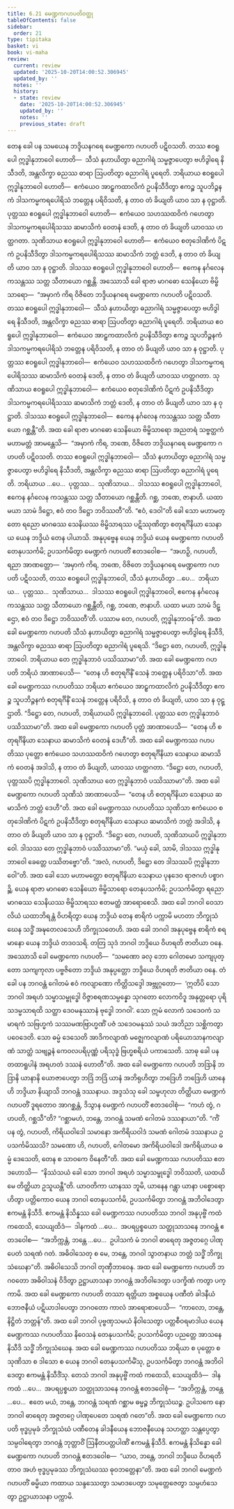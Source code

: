 ```yaml
---
title: 6.21 မေဏ္ဍကဂဟပတိဝတ္ထု
tableOfContents: false
sidebar:
  order: 21
type: tipitaka
basket: vi
book: vi-maha
review:
  current: review
  updated: '2025-10-20T14:00:52.306945'
  updated_by: ''
  notes: ''
  history:
  - state: review
    date: '2025-10-20T14:00:52.306945'
    updated_by: ''
    notes: ''
    previous_state: draft
---
```



<DynamicBreadcrumb />


<ReviewStatus review={frontmatter.review} showDetails={true} />

<HypothesisAnnotation frontmatter={frontmatter} />

<Division number="296" book="vi-maha" e="ch" v="3" p="337">

<Paragraph number="1343" book="vi-maha">
တေန ခေါ ပန သမယေန ဘဒ္ဒိယနဂရေ မေဏ္ဍကော ဂဟပတိ ပဋိဝသတိ. တဿ ဧဝရူပေါ ဣဒ္ဓါနုဘာဝေါ ဟောတိ—  သီသံ နဟာယိတွာ ဓညာဂါရံ သမ္မဇ္ဇာပေတွာ ဗဟိဒွါရေ နိသီဒတိ, အန္တလိက္ခာ ဓညဿ ဓာရာ ဩပတိတွာ ဓညာဂါရံ ပူရေတိ. ဘရိယာယ ဧဝရူပေါ ဣဒ္ဓါနုဘာဝေါ ဟောတိ—  ဧကံယေဝ အာဠှကထာလိကံ ဥပနိသီဒိတွာ ဧကဉ္စ သူပဘိဉ္ဇနကံ ဒါသကမ္မကရပေါရိသံ ဘတ္တေန ပရိဝိသတိ, န တာဝ တံ ခိယျတိ ယာဝ သာ န ဝုဋ္ဌာတိ. ပုတ္တဿ ဧဝရူပေါ ဣဒ္ဓါနုဘာဝေါ ဟောတိ—  ဧကံယေဝ သဟဿထဝိကံ ဂဟေတွာ ဒါသကမ္မကရပေါရိသဿ ဆမာသိကံ ဝေတနံ ဒေတိ, န တာဝ တံ ခိယျတိ ယာဝဿ ဟတ္ထဂတာ. သုဏိသာယ ဧဝရူပေါ ဣဒ္ဓါနုဘာဝေါ ဟောတိ—  ဧကံယေဝ စတုဒေါဏိကံ ပိဋကံ ဥပနိသီဒိတွာ ဒါသကမ္မကရပေါရိသဿ ဆမာသိကံ ဘတ္တံ ဒေတိ, န တာဝ တံ ခိယျတိ ယာဝ သာ န ဝုဋ္ဌာတိ. ဒါသဿ ဧဝရူပေါ ဣဒ္ဓါနုဘာဝေါ ဟောတိ—  ဧကေန နင်္ဂလေန ကသန္တဿ သတ္တ သီတာယော ဂစ္ဆန္တိ.
</Paragraph>

<Paragraph number="1344" book="vi-maha">
အဿောသိ ခေါ ရာဇာ မာဂဓော သေနိယော ဗိမ္ဗိသာရော—  “အမှာကံ ကိရ ဝိဇိတေ ဘဒ္ဒိယနဂရေ မေဏ္ဍကော ဂဟပတိ ပဋိဝသတိ. တဿ ဧဝရူပေါ ဣဒ္ဓါနုဘာဝေါ—  သီသံ နဟာယိတွာ ဓညာဂါရံ သမ္မဇ္ဇာပေတွာ ဗဟိဒွါရေ နိသီဒတိ, အန္တလိက္ခာ ဓညဿ ဓာရာ ဩပတိတွာ ဓညာဂါရံ ပူရေတိ. ဘရိယာယ ဧဝရူပေါ ဣဒ္ဓါနုဘာဝေါ—  ဧကံယေဝ အာဠှကထာလိကံ ဥပနိသီဒိတွာ ဧကဉ္စ သူပဘိဉ္ဇနကံ ဒါသကမ္မကရပေါရိသံ ဘတ္တေန ပရိဝိသတိ, န တာဝ တံ ခိယျတိ ယာဝ သာ န ဝုဋ္ဌာတိ. ပုတ္တဿ ဧဝရူပေါ ဣဒ္ဓါနုဘာဝေါ—  ဧကံယေဝ သဟဿထဝိကံ ဂဟေတွာ ဒါသကမ္မကရပေါရိသဿ ဆမာသိကံ ဝေတနံ ဒေတိ, န တာဝ တံ ခိယျတိ ယာဝဿ ဟတ္ထဂတာ. သုဏိသာယ ဧဝရူပေါ ဣဒ္ဓါနုဘာဝေါ—  ဧကံယေဝ စတုဒေါဏိကံ ပိဋကံ ဥပနိသီဒိတွာ ဒါသကမ္မကရပေါရိသဿ ဆမာသိကံ ဘတ္တံ ဒေတိ, န တာဝ တံ ခိယျတိ ယာဝ သာ န ဝုဋ္ဌာတိ. ဒါသဿ ဧဝရူပေါ ဣဒ္ဓါနုဘာဝေါ—  ဧကေန နင်္ဂလေန ကသန္တဿ သတ္တ သီတာယော ဂစ္ဆန္တီ”တိ. အထ ခေါ ရာဇာ မာဂဓော သေနိယော ဗိမ္ဗိသာရော အညတရံ သဗ္ဗတ္ထကံ မဟာမတ္တံ အာမန္တေသိ—  “အမှာကံ ကိရ, ဘဏေ, ဝိဇိတေ ဘဒ္ဒိယနဂရေ မေဏ္ဍကော ဂဟပတိ ပဋိဝသတိ. တဿ ဧဝရူပေါ ဣဒ္ဓါနုဘာဝေါ—  သီသံ နဟာယိတွာ ဓညာဂါရံ သမ္မဇ္ဇာပေတွာ ဗဟိဒွါရေ နိသီဒတိ, အန္တလိက္ခာ ဓညဿ ဓာရာ ဩပတိတွာ ဓညာဂါရံ ပူရေတိ. ဘရိယာယ …ပေ…  ပုတ္တဿ…  သုဏိသာယ…  ဒါသဿ ဧဝရူပေါ ဣဒ္ဓါနုဘာဝေါ, ဧကေန နင်္ဂလေန ကသန္တဿ သတ္တ သီတာယော ဂစ္ဆန္တီတိ. ဂစ္ဆ, ဘဏေ, ဇာနာဟိ. ယထာ မယာ သာမံ ဒိဋ္ဌော, ဧဝံ တဝ ဒိဋ္ဌော ဘဝိဿတီ”တိ.
</Paragraph>

</Division>
<Division number="297" book="vi-maha" e="ch" v="3" p="338">

<Paragraph number="1345" book="vi-maha">
“ဧဝံ, ဒေဝါ”တိ ခေါ သော မဟာမတ္တော ရညော မာဂဓဿ သေနိယဿ ဗိမ္ဗိသာရဿ ပဋိဿုဏိတွာ စတုရင်္ဂိနိယာ သေနာယ ယေန ဘဒ္ဒိယံ တေန ပါယာသိ. အနုပုဗ္ဗေန ယေန ဘဒ္ဒိယံ ယေန မေဏ္ဍကော ဂဟပတိ တေနုပသင်္ကမိ; ဥပသင်္ကမိတွာ မေဏ္ဍကံ ဂဟပတိံ ဧတဒဝေါစ—  “အဟဉှိ, ဂဟပတိ, ရညာ အာဏတ္တော—  ‘အမှာကံ ကိရ, ဘဏေ, ဝိဇိတေ ဘဒ္ဒိယနဂရေ မေဏ္ဍကော ဂဟပတိ ပဋိဝသတိ, တဿ ဧဝရူပေါ ဣဒ္ဓါနုဘာဝေါ, သီသံ နဟာယိတွာ …ပေ…  ဘရိယာယ…  ပုတ္တဿ…  သုဏိသာယ…  ဒါသဿ ဧဝရူပေါ ဣဒ္ဓါနုဘာဝေါ, ဧကေန နင်္ဂလေန ကသန္တဿ သတ္တ သီတာယော ဂစ္ဆန္တီတိ, ဂစ္ဆ, ဘဏေ, ဇာနာဟိ. ယထာ မယာ သာမံ ဒိဋ္ဌော, ဧဝံ တဝ ဒိဋ္ဌော ဘဝိဿတီ’တိ. ပဿာမ တေ, ဂဟပတိ, ဣဒ္ဓါနုဘာဝန်”တိ. အထ ခေါ မေဏ္ဍကော ဂဟပတိ သီသံ နဟာယိတွာ ဓညာဂါရံ သမ္မဇ္ဇာပေတွာ ဗဟိဒွါရေ နိသီဒိ, အန္တလိက္ခာ ဓညဿ ဓာရာ ဩပတိတွာ ဓညာဂါရံ ပူရေသိ. “ဒိဋ္ဌော တေ, ဂဟပတိ, ဣဒ္ဓါနုဘာဝေါ. ဘရိယာယ တေ ဣဒ္ဓါနုဘာဝံ ပဿိဿာမာ”တိ.
</Paragraph>

<Paragraph number="1346" book="vi-maha">
အထ ခေါ မေဏ္ဍကော ဂဟပတိ ဘရိယံ အာဏာပေသိ—  “တေန ဟိ စတုရင်္ဂိနိံ သေနံ ဘတ္တေန ပရိဝိသာ”တိ. အထ ခေါ မေဏ္ဍကဿ ဂဟပတိဿ ဘရိယာ ဧကံယေဝ အာဠှကထာလိကံ ဥပနိသီဒိတွာ ဧကဉ္စ သူပဘိဉ္ဇနကံ စတုရင်္ဂိနိံ သေနံ ဘတ္တေန ပရိဝိသိ, န တာဝ တံ ခိယျတိ, ယာဝ သာ န ဝုဋ္ဌာတိ. “ဒိဋ္ဌော တေ, ဂဟပတိ, ဘရိယာယပိ ဣဒ္ဓါနုဘာဝေါ. ပုတ္တဿ တေ ဣဒ္ဓါနုဘာဝံ ပဿိဿာမာ”တိ. အထ ခေါ မေဏ္ဍကော ဂဟပတိ ပုတ္တံ အာဏာပေသိ—  “တေန ဟိ စတုရင်္ဂိနိယာ သေနာယ ဆမာသိကံ ဝေတနံ ဒေဟီ”တိ. အထ ခေါ မေဏ္ဍကဿ ဂဟပတိဿ ပုတ္တော ဧကံယေဝ သဟဿထဝိကံ ဂဟေတွာ စတုရင်္ဂိနိယာ သေနာယ ဆမာသိကံ ဝေတနံ အဒါသိ, န တာဝ တံ ခိယျတိ, ယာဝဿ ဟတ္ထဂတာ. “ဒိဋ္ဌော တေ, ဂဟပတိ, ပုတ္တဿပိ ဣဒ္ဓါနုဘာဝေါ. သုဏိသာယ တေ ဣဒ္ဓါနုဘာဝံ ပဿိဿာမာ”တိ. အထ ခေါ မေဏ္ဍကော ဂဟပတိ သုဏိသံ အာဏာပေသိ—  “တေန ဟိ စတုရင်္ဂိနိယာ သေနာယ ဆမာသိကံ ဘတ္တံ ဒေဟီ”တိ. အထ ခေါ မေဏ္ဍကဿ ဂဟပတိဿ သုဏိသာ ဧကံယေဝ စတုဒေါဏိကံ ပိဋကံ ဥပနိသီဒိတွာ စတုရင်္ဂိနိယာ သေနာယ ဆမာသိကံ ဘတ္တံ အဒါသိ, န တာဝ တံ ခိယျတိ ယာဝ သာ န ဝုဋ္ဌာတိ. “ဒိဋ္ဌော တေ, ဂဟပတိ, သုဏိသာယပိ ဣဒ္ဓါနုဘာဝေါ. ဒါသဿ တေ ဣဒ္ဓါနုဘာဝံ ပဿိဿာမာ”တိ. “မယှံ ခေါ, သာမိ, ဒါသဿ ဣဒ္ဓါနုဘာဝေါ ခေတ္တေ ပဿိတဗ္ဗော”တိ. “အလံ, ဂဟပတိ, ဒိဋ္ဌော တေ ဒါသဿပိ ဣဒ္ဓါနုဘာဝေါ”တိ. အထ ခေါ သော မဟာမတ္တော စတုရင်္ဂိနိယာ သေနာယ ပုနဒေဝ ရာဇဂဟံ ပစ္စာဂဉ္ဆိ. ယေန ရာဇာ မာဂဓော သေနိယော ဗိမ္ဗိသာရော တေနုပသင်္ကမိ; ဥပသင်္ကမိတွာ ရညော မာဂဓဿ သေနိယဿ ဗိမ္ဗိသာရဿ ဧတမတ္ထံ အာရောစေသိ.
</Paragraph>

</Division>
<Division number="298" book="vi-maha" e="ch" v="3" p="339">

<Paragraph number="1347" book="vi-maha">
အထ ခေါ ဘဂဝါ ဝေသာလိယံ ယထာဘိရန္တံ ဝိဟရိတွာ ယေန ဘဒ္ဒိယံ တေန စာရိကံ ပက္ကာမိ မဟတာ ဘိက္ခုသံဃေန သဒ္ဓိံ အဍ္ဎတေလသေဟိ ဘိက္ခုသတေဟိ. အထ ခေါ ဘဂဝါ အနုပုဗ္ဗေန စာရိကံ စရမာနော ယေန ဘဒ္ဒိယံ တဒဝသရိ. တတြ သုဒံ ဘဂဝါ ဘဒ္ဒိယေ ဝိဟရတိ ဇာတိယာ ဝနေ. အဿောသိ ခေါ မေဏ္ဍကော ဂဟပတိ—  “သမဏော ခလု ဘော ဂေါတမော သကျပုတ္တော သကျကုလာ ပဗ္ဗဇိတော ဘဒ္ဒိယံ အနုပ္ပတ္တော ဘဒ္ဒိယေ ဝိဟရတိ ဇာတိယာ ဝနေ. တံ ခေါ ပန ဘဂဝန္တံ ဂေါတမံ ဧဝံ ကလျာဏော ကိတ္တိသဒ္ဒေါ အဗ္ဘုဂ္ဂတော—  ‘ဣတိပိ သော ဘဂဝါ အရဟံ သမ္မာသမ္ဗုဒ္ဓေါ ဝိဇ္ဇာစရဏသမ္ပန္နော သုဂတော လောကဝိဒူ အနုတ္တရော ပုရိသဒမ္မသာရထိ သတ္ထာ ဒေဝမနုဿာနံ ဗုဒ္ဓေါ ဘဂဝါ’. သော ဣမံ လောကံ သဒေဝကံ သမာရကံ သဗြဟ္မကံ သဿမဏဗြာဟ္မဏိံ ပဇံ သဒေဝမနုဿံ သယံ အဘိညာ သစ္ဆိကတွာ ပဝေဒေတိ. သော ဓမ္မံ ဒေသေတိ အာဒိကလျာဏံ မဇ္ဈေကလျာဏံ ပရိယောသာနကလျာဏံ သာတ္ထံ သဗျဉ္ဇနံ ကေဝလပရိပုဏ္ဏံ ပရိသုဒ္ဓံ ဗြဟ္မစရိယံ ပကာသေတိ. သာဓု ခေါ ပန တထာရူပါနံ အရဟတံ ဒဿနံ ဟောတီ”တိ.
</Paragraph>

<Paragraph number="1348" book="vi-maha">
အထ ခေါ မေဏ္ဍကော ဂဟပတိ ဘဒြာနိ ဘဒြာနိ ယာနာနိ ယောဇာပေတွာ ဘဒြံ ဘဒြံ ယာနံ အဘိရုဟိတွာ ဘဒြေဟိ ဘဒြေဟိ ယာနေဟိ ဘဒ္ဒိယာ နိယျာသိ ဘဂဝန္တံ ဒဿနာယ. အဒ္ဒသံသု ခေါ သမ္ဗဟုလာ တိတ္ထိယာ မေဏ္ဍကံ ဂဟပတိံ ဒူရတောဝ အာဂစ္ဆန္တံ, ဒိသွာန မေဏ္ဍကံ ဂဟပတိံ ဧတဒဝေါစုံ—  “ကဟံ တွံ, ဂဟပတိ, ဂစ္ဆသီ”တိ? “ဂစ္ဆာမဟံ, ဘန္တေ, ဘဂဝန္တံ သမဏံ ဂေါတမံ ဒဿနာယာ”တိ. “ကိံ ပန တွံ, ဂဟပတိ, ကိရိယဝါဒေါ သမာနော အကိရိယဝါဒံ သမဏံ ဂေါတမံ ဒဿနာယ ဥပသင်္ကမိဿသိ? သမဏော ဟိ, ဂဟပတိ, ဂေါတမော အကိရိယဝါဒေါ အကိရိယာယ ဓမ္မံ ဒေသေတိ, တေန စ သာဝကေ ဝိနေတီ”တိ. အထ ခေါ မေဏ္ဍကဿ ဂဟပတိဿ ဧတဒဟောသိ—  “နိဿံသယံ ခေါ သော ဘဂဝါ အရဟံ သမ္မာသမ္ဗုဒ္ဓေါ ဘဝိဿတိ, ယထယိမေ တိတ္ထိယာ ဥသူယန္တီ”တိ. ယာဝတိကာ ယာနဿ ဘူမိ, ယာနေန ဂန္တွာ ယာနာ ပစ္စောရောဟိတွာ ပတ္တိကောဝ ယေန ဘဂဝါ တေနုပသင်္ကမိ, ဥပသင်္ကမိတွာ ဘဂဝန္တံ အဘိဝါဒေတွာ ဧကမန္တံ နိသီဒိ. ဧကမန္တံ နိသိန္နဿ ခေါ မေဏ္ဍကဿ ဂဟပတိဿ ဘဂဝါ အနုပုဗ္ဗိံ ကထံ ကထေသိ, သေယျထိဒံ—  ဒါနကထံ …ပေ…  အပရပ္ပစ္စယော သတ္ထုသာသနေ ဘဂဝန္တံ ဧတဒဝေါစ—  “အဘိက္ကန္တံ, ဘန္တေ …ပေ…  ဥပါသကံ မံ ဘဂဝါ ဓာရေတု အဇ္ဇတဂ္ဂေ ပါဏုပေတံ သရဏံ ဂတံ. အဓိဝါသေတု စ မေ, ဘန္တေ, ဘဂဝါ သွာတနာယ ဘတ္တံ သဒ္ဓိံ ဘိက္ခုသံဃေနာ”တိ. အဓိဝါသေသိ ဘဂဝါ တုဏှီဘာဝေန. အထ ခေါ မေဏ္ဍကော ဂဟပတိ ဘဂဝတော အဓိဝါသနံ ဝိဒိတွာ ဥဋ္ဌာယာသနာ ဘဂဝန္တံ အဘိဝါဒေတွာ ပဒက္ခိဏံ ကတွာ ပက္ကာမိ.
</Paragraph>

<Paragraph number="1349" book="vi-maha">
အထ ခေါ မေဏ္ဍကော ဂဟပတိ တဿာ ရတ္တိယာ အစ္စယေန ပဏီတံ ခါဒနီယံ ဘောဇနီယံ ပဋိယာဒါပေတွာ ဘဂဝတော ကာလံ အာရောစာပေသိ—  “ကာလော, ဘန္တေ, နိဋ္ဌိတံ ဘတ္တန်”တိ. အထ ခေါ ဘဂဝါ ပုဗ္ဗဏှသမယံ နိဝါသေတွာ ပတ္တစီဝရမာဒါယ ယေန မေဏ္ဍကဿ ဂဟပတိဿ နိဝေသနံ တေနုပသင်္ကမိ; ဥပသင်္ကမိတွာ ပညတ္တေ အာသနေ နိသီဒိ သဒ္ဓိံ ဘိက္ခုသံဃေန. အထ ခေါ မေဏ္ဍကဿ ဂဟပတိဿ ဘရိယာ စ ပုတ္တော စ သုဏိသာ စ ဒါသော စ ယေန ဘဂဝါ တေနုပသင်္ကမိံသု, ဥပသင်္ကမိတွာ ဘဂဝန္တံ အဘိဝါဒေတွာ ဧကမန္တံ နိသီဒိံသု. တေသံ ဘဂဝါ အနုပုဗ္ဗိံ ကထံ ကထေသိ, သေယျထိဒံ—  ဒါနကထံ …ပေ…  အပရပ္ပစ္စယာ သတ္ထုသာသနေ ဘဂဝန္တံ ဧတဒဝေါစုံ—  “အဘိက္ကန္တံ, ဘန္တေ …ပေ…  ဧတေ မယံ, ဘန္တေ, ဘဂဝန္တံ သရဏံ ဂစ္ဆာမ ဓမ္မဉ္စ ဘိက္ခုသံဃဉ္စ. ဥပါသကေ နော ဘဂဝါ ဓာရေတု အဇ္ဇတဂ္ဂေ ပါဏုပေတေ သရဏံ ဂတေ”တိ. အထ ခေါ မေဏ္ဍကော ဂဟပတိ ဗုဒ္ဓပ္ပမုခံ ဘိက္ခုသံဃံ ပဏီတေန ခါဒနီယေန ဘောဇနီယေန သဟတ္ထာ သန္တပ္ပေတွာ သမ္ပဝါရေတွာ ဘဂဝန္တံ ဘုတ္တာဝိံ ဩနီတပတ္တပါဏိံ ဧကမန္တံ နိသီဒိ. ဧကမန္တံ နိသိန္နော ခေါ မေဏ္ဍကော ဂဟပတိ ဘဂဝန္တံ ဧတဒဝေါစ—  “ယာဝ, ဘန္တေ, ဘဂဝါ ဘဒ္ဒိယေ ဝိဟရတိ တာဝ အဟံ ဗုဒ္ဓပ္ပမုခဿ ဘိက္ခုသံဃဿ ဓုဝဘတ္တေနာ”တိ. အထ ခေါ ဘဂဝါ မေဏ္ဍကံ ဂဟပတိံ ဓမ္မိယာ ကထာယ သန္ဒဿေတွာ သမာဒပေတွာ သမုတ္တေဇေတွာ သမ္ပဟံသေတွာ ဥဋ္ဌာယာသနာ ပက္ကာမိ.
</Paragraph>
</Division>